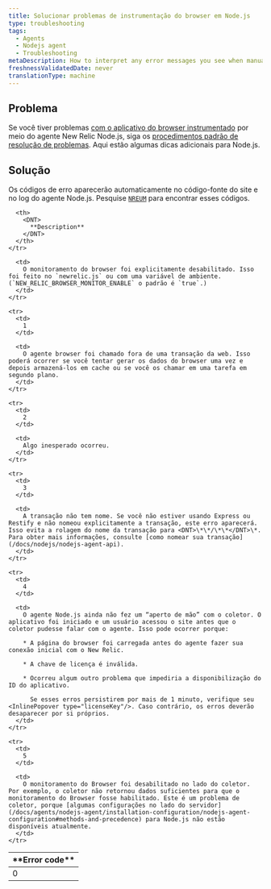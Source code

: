 ```yaml
---
title: Solucionar problemas de instrumentação do browser em Node.js
type: troubleshooting
tags:
  - Agents
  - Nodejs agent
  - Troubleshooting
metaDescription: How to interpret any error messages you see when manually inserting the browser agent with New Relic's Node.js agent.
freshnessValidatedDate: never
translationType: machine
---
```


## Problema

Se você tiver problemas [com o aplicativo do browser instrumentado](/docs/nodejs/page-load-timing-in-nodejs) por meio do agente New Relic Node.js, siga os [<InlinePopover type="browser"/>procedimentos padrão de resolução de problemas](/docs/new-relic-browser/troubleshooting-page-view-monitoring). Aqui estão algumas dicas adicionais para Node.js.

## Solução

Os códigos de erro aparecerão automaticamente no código-fonte do site e no log do agente Node.js. Pesquise [`NREUM`](/docs/new-relic-browser/troubleshooting-page-view-monitoring#javascript) para encontrar esses códigos.

<table>
  <thead>
    <tr>
      <th width={100}>
        <DNT>
          **Error code**
        </DNT>
      </th>

      <th>
        <DNT>
          **Description**
        </DNT>
      </th>
    </tr>
  </thead>

  <tbody>
    <tr>
      <td>
        0
      </td>

      <td>
        O monitoramento do browser foi explicitamente desabilitado. Isso foi feito no `newrelic.js` ou com uma variável de ambiente. (`NEW_RELIC_BROWSER_MONITOR_ENABLE` o padrão é `true`.)
      </td>
    </tr>

    <tr>
      <td>
        1
      </td>

      <td>
        O agente browser foi chamado fora de uma transação da web. Isso poderá ocorrer se você tentar gerar os dados do browser uma vez e depois armazená-los em cache ou se você os chamar em uma tarefa em segundo plano.
      </td>
    </tr>

    <tr>
      <td>
        2
      </td>

      <td>
        Algo inesperado ocorreu.
      </td>
    </tr>

    <tr>
      <td>
        3
      </td>

      <td>
        A transação não tem nome. Se você não estiver usando Express ou Restify e não nomeou explicitamente a transação, este erro aparecerá. Isso evita a rolagem do nome da transação para <DNT>\*\*/\*\*</DNT>\*. Para obter mais informações, consulte [como nomear sua transação](/docs/nodejs/nodejs-agent-api).
      </td>
    </tr>

    <tr>
      <td>
        4
      </td>

      <td>
        O agente Node.js ainda não fez um “aperto de mão” com o coletor. O aplicativo foi iniciado e um usuário acessou o site antes que o coletor pudesse falar com o agente. Isso pode ocorrer porque:

        * A página do browser foi carregada antes do agente fazer sua conexão inicial com o New Relic.

        * A chave de licença é inválida.

        * Ocorreu algum outro problema que impediria a disponibilização do ID do aplicativo.

          Se esses erros persistirem por mais de 1 minuto, verifique seu <InlinePopover type="licenseKey"/>. Caso contrário, os erros deverão desaparecer por si próprios.
      </td>
    </tr>

    <tr>
      <td>
        5
      </td>

      <td>
        O monitoramento do Browser foi desabilitado no lado do coletor. Por exemplo, o coletor não retornou dados suficientes para que o monitoramento do Browser fosse habilitado. Este é um problema de coletor, porque [algumas configurações no lado do servidor](/docs/agents/nodejs-agent/installation-configuration/nodejs-agent-configuration#methods-and-precedence) para Node.js não estão disponíveis atualmente.
      </td>
    </tr>
  </tbody>
</table>